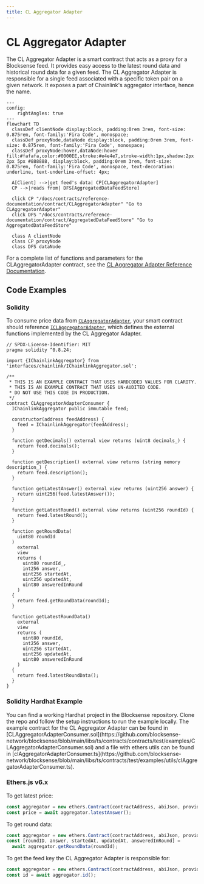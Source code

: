 ```yaml
---
title: CL Aggregator Adapter
---
```



# CL Aggregator Adapter

The CL Aggregator Adapter is a smart contract that acts as a proxy for a Blocksense feed. It provides easy access to the latest round data and historical round data for a given feed. The CL Aggregator Adapter is responsible for a single feed associated with a specific token pair on a given network. It exposes a part of Chainlink's aggregator interface, hence the name.

```mermaid
---
config:
    rightAngles: true
---
flowchart TD
  classDef clientNode display:block, padding:0rem 3rem, font-size: 0.875rem, font-family:'Fira Code', monospace;
  classDef proxyNode,dataNode display:block, padding:0rem 3rem, font-size: 0.875rem, font-family:'Fira Code', monospace;
  classDef proxyNode:hover,dataNode:hover fill:#fafafa,color:#0000EE,stroke:#e4e4e7,stroke-width:1px,shadow:2px 2px 5px #888888, display:block, padding:0rem 3rem, font-size: 0.875rem, font-family:'Fira Code', monospace, text-decoration: underline, text-underline-offset: 4px;

  A[Client] -->|get feed's data| CP[CLAggregatorAdapter]
  CP -->|reads from| DFS[AggregatedDataFeedStore]

  click CP "/docs/contracts/reference-documentation/contract/CLAggregatorAdapter" "Go to CLAggregatorAdapter"
  click DFS "/docs/contracts/reference-documentation/contract/AggregatedDataFeedStore" "Go to AggregatedDataFeedStore"

  class A clientNode
  class CP proxyNode
  class DFS dataNode
```

For a complete list of functions and parameters for the CLAggregatorAdapter contract, see the [CL Aggregator Adapter Reference Documentation](../../reference-documentation/contract/CLAggregatorAdapter.mdx).

## Code Examples

### Solidity

To consume price data from [`CLAggregatorAdapter`](https://github.com/blocksense-network/blocksense/blob/main/libs/ts/contracts/contracts/cl-adapters/CLAggregatorAdapter.sol), your smart contract should reference [`ICLAggregatorAdapter`](https://github.com/blocksense-network/blocksense/blob/main/libs/ts/contracts/contracts/interfaces/ICLAggregatorAdapter.sol), which defines the external functions implemented by the CL Aggregator Adapter.

```solidity showLineNumbers copy filename="CLAggregatorAdapterConsumer.sol"
// SPDX-License-Identifier: MIT
pragma solidity ^0.8.24;

import {IChainlinkAggregator} from 'interfaces/chainlink/IChainlinkAggregator.sol';

/**
 * THIS IS AN EXAMPLE CONTRACT THAT USES HARDCODED VALUES FOR CLARITY.
 * THIS IS AN EXAMPLE CONTRACT THAT USES UN-AUDITED CODE.
 * DO NOT USE THIS CODE IN PRODUCTION.
 */
contract CLAggregatorAdapterConsumer {
  IChainlinkAggregator public immutable feed;

  constructor(address feedAddress) {
    feed = IChainlinkAggregator(feedAddress);
  }

  function getDecimals() external view returns (uint8 decimals_) {
    return feed.decimals();
  }

  function getDescription() external view returns (string memory description_) {
    return feed.description();
  }

  function getLatestAnswer() external view returns (uint256 answer) {
    return uint256(feed.latestAnswer());
  }

  function getLatestRound() external view returns (uint256 roundId) {
    return feed.latestRound();
  }

  function getRoundData(
    uint80 roundId
  )
    external
    view
    returns (
      uint80 roundId_,
      int256 answer,
      uint256 startedAt,
      uint256 updatedAt,
      uint80 answeredInRound
    )
  {
    return feed.getRoundData(roundId);
  }

  function getLatestRoundData()
    external
    view
    returns (
      uint80 roundId,
      int256 answer,
      uint256 startedAt,
      uint256 updatedAt,
      uint80 answeredInRound
    )
  {
    return feed.latestRoundData();
  }
}
```

### Solidity Hardhat Example

<Callout type="info" emoji="💡">
  You can find a working Hardhat project in the Blocksense repository. Clone the repo and follow the setup instructions to run the example locally. The example contract for the CL Aggregator Adapter can be found in [CLAggregatorAdapterConsumer.sol](https://github.com/blocksense-network/blocksense/blob/main/libs/ts/contracts/contracts/test/examples/CLAggregatorAdapterConsumer.sol) and a file with ethers utils can be found in [clAggregatorAdapterConsumer.ts](https://github.com/blocksense-network/blocksense/blob/main/libs/ts/contracts/test/examples/utils/clAggregatorAdapterConsumer.ts).
</Callout>

### Ethers.js v6.x

To get latest price:

```js copy filename="javascript"
const aggregator = new ethers.Contract(contractAddress, abiJson, provider);
const price = await aggregator.latestAnswer();
```

To get round data:

```js copy filename="javascript"
const aggregator = new ethers.Contract(contractAddress, abiJson, provider);
const [roundID, answer, startedAt, updatedAt, answeredInRound] =
  await aggregator.getRoundData(roundId);
```

To get the feed key the CL Aggregator Adapter is responsible for:

```js copy filename="javascript"
const aggregator = new ethers.Contract(contractAddress, abiJson, provider);
const id = await aggregator.id();
```
